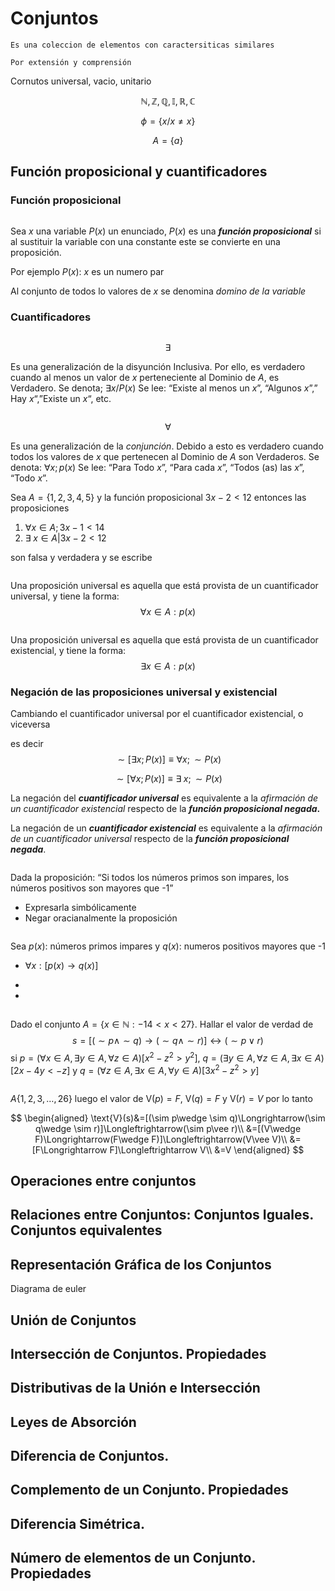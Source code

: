 # Conjuntos

```definition
Es una coleccion de elementos con caractersiticas similares
```

```definition
Por extensión y comprensión
```

Cornutos universal, vacio, unitario

$$
\mathbb{N}, \mathbb{Z}, \mathbb{Q}, \mathbb{I}, \mathbb{R}, \mathbb{C}
$$

$$
\phi=\left\{x/x\neq x\right\}
$$

$$
A=\left\{a\right\}
$$

## Función proposicional y cuantificadores

### Función proposicional

```definition
```

Sea $x$ una variable $P(x)$ un enunciado, $P(x)$ es una ***función proposicional*** si al sustituir la variable con una constante este se convierte en una proposición.

Por ejemplo $P(x)$: $x$ es un numero par

Al conjunto de todos lo valores de $x$ se denomina *domino de la variable*

### Cuantificadores

```definition
```

$$
\exists
$$

Es una generalización de la disyunción Inclusiva. Por ello, es verdadero cuando al menos un valor de $x$ perteneciente al Dominio de $A$, es Verdadero. Se denota; $\exists x / P (x)$ Se lee: "Existe al menos un $x$", "Algunos $x$"," Hay $x$", "Existe un $x$", etc.

```definition
```

$$
\forall
$$

Es una generalización de la *conjunción*. Debido a esto es verdadero cuando todos los valores de $x$ que pertenecen al Dominio de $A$ son Verdaderos. Se denota: $\forall x ; p(x)$ Se lee: "Para Todo $x$", "Para cada $x$", "Todos (as) las $x$", "Todo $x$".

Sea $A=\left\{1,2,3,4,5\right\}$ y la función proposicional $3x-2<12$ entonces las proposiciones

1.  $\forall x\in A;3x-1<14$
2.  $\exists\; x\in A|3x-2<12$

son falsa y verdadera y se escribe

```definition
```

Una proposición universal es aquella que está provista de un cuantificador universal, y tiene la forma: $$\forall x\in A:p(x)$$

```definition
```

Una proposición universal es aquella que está provista de un cuantificador existencial, y tiene la forma: $$\exists x\in A:p(x)$$

### Negación de las proposiciones universal y existencial

Cambiando el cuantificador universal por el cuantificador existencial, o viceversa

es decir $$\sim[\exists x; P(x)]\equiv\forall x;\sim P(x)$$

$$
\sim\left[\forall  x; P(x)\right]\equiv\exists\; x;\sim P(x)
$$

La negación del ***cuantificador universal*** es equivalente a la *afirmación de un cuantificador existencial* respecto de la ***función proposicional negada*****.**

La negación de un ***cuantificador existencial*** es equivalente a la *afirmación de un cuantificador universal* respecto de la ***función proposicional negada***.

```example
```

Dada la proposición: "Si todos los números primos son impa­res, los números positivos son mayores que -1"

-   Expresarla simbólicamente
-   Negar oracianalmente la proposición

```solution
```

Sea $p(x):$ números primos impares y $q(x):$ numeros positivos mayores que -1

-   $\forall x:[p(x)\rightarrow q(x)]$

-   

-   

```example
```

Dado el conjunto $A=\left\{x\in\mathbb{N}:-14<x<27\right\}$. Hallar el valor de verdad de $$
s=[(\sim p\wedge \sim q)\rightarrow(\sim q\wedge \sim r)]\leftrightarrow(\sim p\vee r) 
$$ si $p=(\forall x\in A, \exists y\in A, \forall z\in A)[x^2-z^2>y^2]$, $q=(\exists y\in A, \forall z\in A, \exists x \in A)[2x-4y<-z]$ y $q=(\forall z\in A, \exists x\in A, \forall y \in A)[3x^2-z^2>y]$

```solution
```

$A\left\{1,2,3,\ldots,26\right\}$ luego el valor de $\text{V}(p)=F$, $\text{V}(q)=F$ y $\text{V}(r)=V$ por lo tanto

$$
\begin{aligned}
\text{V}(s)&=[(\sim p\wedge \sim q)\Longrightarrow(\sim q\wedge \sim r)]\Longleftrightarrow(\sim p\vee r)\\
&=[(V\wedge F)\Longrightarrow(F\wedge F)]\Longleftrightarrow(V\vee V)\\
&=[F\Longrightarrow F]\Longleftrightarrow V\\
&=V
\end{aligned}
$$

## Operaciones entre conjuntos

## Relaciones entre Conjuntos: Conjuntos Iguales. Conjuntos equivalentes

## Representación Gráfica de los Conjuntos

Diagrama de euler

## Unión de Conjuntos

## Intersección de Conjuntos. Propiedades

## Distributivas de la Unión e Intersección

## Leyes de Absorción

## Diferencia de Conjuntos.

## Complemento de un Conjunto. Propiedades

## Diferencia Simétrica.

## Número de elementos de un Conjunto. Propiedades
